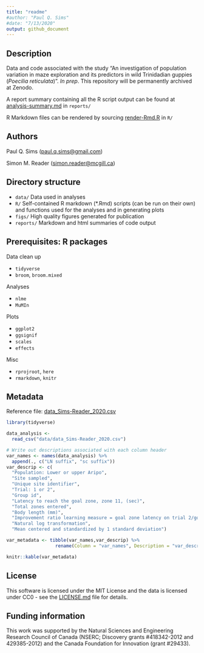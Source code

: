 ```yaml
---
title: "readme"
#author: "Paul Q. Sims"
#date: "7/13/2020"
output: github_document
---
```


## Description

Data and code associated with the study “An investigation of population variation in maze exploration and its predictors in wild Trinidadian guppies (*Poecilia reticulata*)”. *In prep*. This repository will be permanently archived at Zenodo. 

A report summary containing all the R script output can be found at [analysis-summary.md](https://github.com/paulqsims/inno_pop/blob/master/reports/analysis-summary.md) in `reports/`

R Markdown files can be rendered by sourcing [render-Rmd.R](https://github.com/paulqsims/inno_pop/blob/master/R/render-Rmd.R) in `R/`

## Authors

Paul Q. Sims (<paul.q.sims@gmail.com>)

Simon M. Reader (<simon.reader@mcgill.ca>)

## Directory structure

* `data/` Data used in analyses
* `R/` Self-contained R markdown (*.Rmd) scripts (can be run on their own) and functions used for the analyses and in generating plots
* `figs/` High quality figures generated for publication
* `reports/` Markdown and html summaries of code output

## Prerequisites: R packages

Data clean up

* `tidyverse`
* `broom`, `broom.mixed`

Analyses

* `nlme`
* `MuMIn`

Plots

* `ggplot2`
* `ggsignif`
* `scales`
* `effects`

Misc

* `rprojroot`, `here`
* `rmarkdown`, `knitr`

## Metadata

Reference file: [data_Sims-Reader_2020.csv](https://github.com/paulqsims/inno_pop/blob/master/data/data_Sims-Reader_2020.csv)

```r

library(tidyverse)

data_analysis <- 
  read_csv("data/data_Sims-Reader_2020.csv")

# Write out descriptions associated with each column header
var_names <- names(data_analysis) %>%
  append(., c("LN suffix", "sc suffix"))
var_descrip <- c(
  "Population: Lower or upper Aripo",
  "Site sampled",
  "Unique site identifier",
  "Trial: 1 or 2",
  "Group id",
  "Latency to reach the goal zone, zone 11, (sec)",
  "Total zones entered",
  "Body length (mm)",
  "Improvement ratio learning measure = goal zone latency on trial 2/goal zone latency on trial 1",
  "Natural log transformation",
  "Mean centered and standardized by 1 standard deviation")

var_metadata <- tibble(var_names,var_descrip) %>%
                  rename(Column = "var_names", Description = "var_descrip")

knitr::kable(var_metadata)
```

## License

This software is licensed under the MIT License and the data is licensed under CC0 - see the [LICENSE.md](https://github.com/paulqsims/inno_pop/blob/master/license.md) file for details.

## Funding information

This work was supported by the Natural Sciences and Engineering Research Council of Canada (NSERC; Discovery grants #418342-2012 and 429385-2012) and the Canada Foundation for Innovation (grant #29433).

